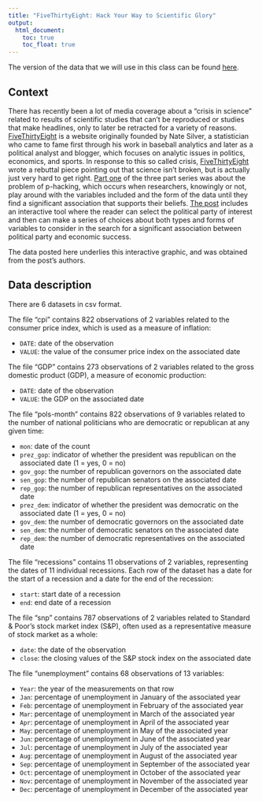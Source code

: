 ---
title: "FiveThirtyEight: Hack Your Way to Scientific Glory"
output:
  html_document: 
    toc: true
    toc_float: true
---


The version of the data that we will use in this class can be found [here](./data/fivethirtyeight_datasets.zip).


## Context

There has recently been a lot of media coverage about a "crisis in science" related to results of scientific studies that can't be reproduced or studies that make headlines, only to later be retracted for a variety of reasons. [FiveThirtyEight](http://fivethirtyeight.com/) is a website originally founded by Nate Silver, a statistician who came to fame first through his work in baseball analytics and later as a political analyst and blogger, which focuses on analytic issues in politics, economics, and sports. In response to this so called crisis, [FiveThirtyEight](http://fivethirtyeight.com/) wrote a rebuttal piece pointing out that science isn't broken, but is actually just very hard to get right.  [Part one](https://fivethirtyeight.com/features/science-isnt-broken/#part1) of the three part series was about the problem of p-hacking, which occurs when researchers, knowingly or not, play around with the variables included and the form of the data until they find a significant association that supports their beliefs. [The post](https://fivethirtyeight.com/features/science-isnt-broken/#part1) includes an interactive tool where the reader can select the political party of interest and then can make a series of choices about both types and forms of variables to consider in the search for a significant association between political party and economic success. 

The data posted here underlies this interactive graphic, and was obtained from the post's authors.


## Data description

There are 6 datasets in csv format.

The file "cpi" contains 822 observations of 2 variables related to the consumer price index, which is used as a measure of inflation:

- `DATE`: date of the observation
- `VALUE`: the value of the consumer price index on the associated date

The file "GDP" contains 273 observations of 2 variables related to the gross domestic product (GDP), a measure of economic production:

- `DATE`: date of the observation
- `VALUE`: the GDP on the associated date

The file "pols-month" contains 822 observations of 9 variables related to the number of national politicians who are democratic or republican at any given time:

- `mon`: date of the count
- `prez_gop`: indicator of whether the president was republican on the associated date (1 = yes, 0 = no)
- `gov_gop`: the number of republican governors on the associated date
- `sen_gop`: the number of republican senators on the associated date
- `rep_gop`: the number of republican representatives on the associated date
- `prez_dem`: indicator of whether the president was democratic on the associated date (1 = yes, 0 = no)
- `gov_dem`: the number of democratic governors on the associated date
- `sen_dem`: the number of democratic senators on the associated date
- `rep_dem`: the number of democratic representatives on the associated date

The file "recessions" contains 11 observations of 2 variables, representing the dates of 11 individual recessions. Each row of the dataset has a date for the start of a recession and a date for the end of the recession:

- `start`: start date of a recession
- `end`: end date of a recession

The file "snp" contains 787 observations of 2 variables related to Standard & Poor's stock market index (S&P), often used as a representative measure of stock market as a whole:

- `date`: the date of the observation
- `close`: the closing values of the S&P stock index on the associated date

The file "unemployment" contains 68 observations of 13 variables:

- `Year`: the year of the measurements on that row
- `Jan`: percentage of unemployment in January of the associated year
- `Feb`: percentage of unemployment in February of the associated year
- `Mar`: percentage of unemployment in March of the associated year
- `Apr`: percentage of unemployment in April of the associated year
- `May`: percentage of unemployment in May of the associated year
- `Jun`: percentage of unemployment in June of the associated year
- `Jul`: percentage of unemployment in July of the associated year
- `Aug`: percentage of unemployment in August of the associated year
- `Sep`: percentage of unemployment in September of the associated year
- `Oct`: percentage of unemployment in October of the associated year
- `Nov`: percentage of unemployment in November of the associated year
- `Dec`: percentage of unemployment in December of the associated year